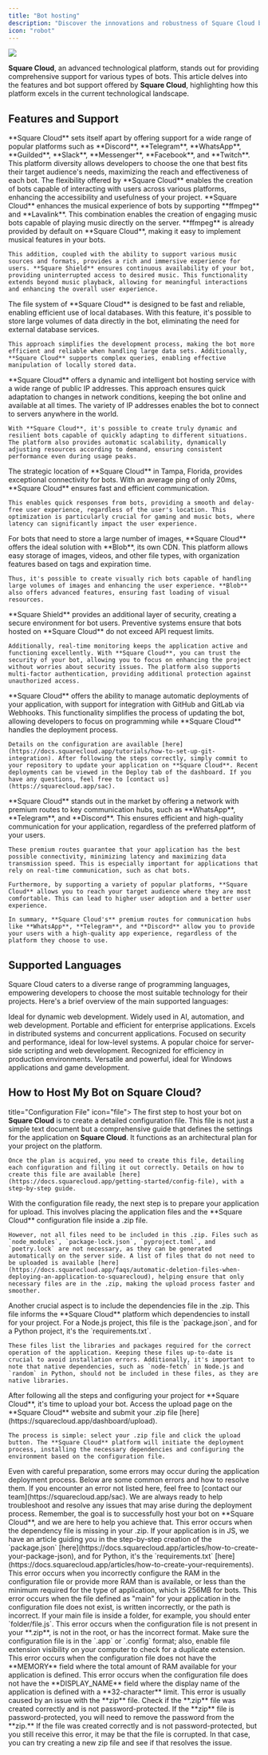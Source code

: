 ```yaml
---
title: "Bot hosting"
description: "Discover the innovations and robustness of Square Cloud by exploring the bot hosting features and support provided by the platform."
icon: "robot"
---
```


<img src="/images/services/bots.png" />

**Square Cloud**, an advanced technological platform, stands out for providing comprehensive support for various types of bots. This article delves into the features and bot support offered by **Square Cloud**, highlighting how this platform excels in the current technological landscape.

## Features and Support

<CardGroup cols={1}>
  <Card title="Any Platform Support" icon="robot">
    **Square Cloud** sets itself apart by offering support for a wide range of popular platforms such as **Discord**, **Telegram**, **WhatsApp**, **Guilded**, **Slack**, **Messenger**, **Facebook**, and **Twitch**. This platform diversity allows developers to choose the one that best fits their target audience's needs, maximizing the reach and effectiveness of each bot. The flexibility offered by **Square Cloud** enables the creation of bots capable of interacting with users across various platforms, enhancing the accessibility and usefulness of your project.
  </Card>
  <Card title="Advanced Music Support" icon="music">
    **Square Cloud** enhances the musical experience of bots by supporting **ffmpeg** and **Lavalink**. This combination enables the creation of engaging music bots capable of playing music directly on the server. **ffmpeg** is already provided by default on **Square Cloud**, making it easy to implement musical features in your bots.

    This addition, coupled with the ability to support various music sources and formats, provides a rich and immersive experience for users. **Square Shield** ensures continuous availability of your bot, providing uninterrupted access to desired music. This functionality extends beyond music playback, allowing for meaningful interactions and enhancing the overall user experience.
  </Card>
  <Card title="Efficient Local Database" icon="database">
    The file system of **Square Cloud** is designed to be fast and reliable, enabling efficient use of local databases. With this feature, it's possible to store large volumes of data directly in the bot, eliminating the need for external database services.

    This approach simplifies the development process, making the bot more efficient and reliable when handling large data sets. Additionally, **Square Cloud** supports complex queries, enabling effective manipulation of locally stored data.
  </Card>
  <Card title="Dynamic Hosting" icon="rocket">
    **Square Cloud** offers a dynamic and intelligent bot hosting service with a wide range of public IP addresses. This approach ensures quick adaptation to changes in network conditions, keeping the bot online and available at all times. The variety of IP addresses enables the bot to connect to servers anywhere in the world.

    With **Square Cloud**, it's possible to create truly dynamic and resilient bots capable of quickly adapting to different situations. The platform also provides automatic scalability, dynamically adjusting resources according to demand, ensuring consistent performance even during usage peaks.
  </Card>
  <Card title="Optimized Bot Latency" icon="bolt">
    The strategic location of **Square Cloud** in Tampa, Florida, provides exceptional connectivity for bots. With an average ping of only 20ms, **Square Cloud** ensures fast and efficient communication.

    This enables quick responses from bots, providing a smooth and delay-free user experience, regardless of the user's location. This optimization is particularly crucial for gaming and music bots, where latency can significantly impact the user experience.
  </Card>
  <Card title="Efficient Image Storage" icon="cloud">
    For bots that need to store a large number of images, **Square Cloud** offers the ideal solution with **Blob**, its own CDN. This platform allows easy storage of images, videos, and other file types, with organization features based on tags and expiration time.

    Thus, it's possible to create visually rich bots capable of handling large volumes of images and enhancing the user experience. **Blob** also offers advanced features, ensuring fast loading of visual resources.
  </Card>
  <Card title="Advanced Security" icon="shield">
    **Square Shield** provides an additional layer of security, creating a secure environment for bot users. Preventive systems ensure that bots hosted on **Square Cloud** do not exceed API request limits.

    Additionally, real-time monitoring keeps the application active and functioning excellently. With **Square Cloud**, you can trust the security of your bot, allowing you to focus on enhancing the project without worries about security issues. The platform also supports multi-factor authentication, providing additional protection against unauthorized access.
  </Card>
  <Card title="Automatic Deployment via Git" icon="code">
    **Square Cloud** offers the ability to manage automatic deployments of your application, with support for integration with GitHub and GitLab via Webhooks. This functionality simplifies the process of updating the bot, allowing developers to focus on programming while **Square Cloud** handles the deployment process.

    Details on the configuration are available [here](https://docs.squarecloud.app/tutorials/how-to-set-up-git-integration). After following the steps correctly, simply commit to your repository to update your application on **Square Cloud**. Recent deployments can be viewed in the Deploy tab of the dashboard. If you have any questions, feel free to [contact us](https://squarecloud.app/sac).
  </Card>
  <Card title="Premium Routes" icon="star">
    **Square Cloud** stands out in the market by offering a network with premium routes to key communication hubs, such as **WhatsApp**, **Telegram**, and **Discord**. This ensures efficient and high-quality communication for your application, regardless of the preferred platform of your users.

    These premium routes guarantee that your application has the best possible connectivity, minimizing latency and maximizing data transmission speed. This is especially important for applications that rely on real-time communication, such as chat bots.

    Furthermore, by supporting a variety of popular platforms, **Square Cloud** allows you to reach your target audience where they are most comfortable. This can lead to higher user adoption and a better user experience.

    In summary, **Square Cloud's** premium routes for communication hubs like **WhatsApp**, **Telegram**, and **Discord** allow you to provide your users with a high-quality app experience, regardless of the platform they choose to use.
  </Card>
</CardGroup>

## Supported Languages

Square Cloud caters to a diverse range of programming languages, empowering developers to choose the most suitable technology for their projects. Here's a brief overview of the main supported languages:

<CardGroup cols={3}>
  <Card title="Node.js" icon="node-js" href="https://docs.squarecloud.app/articles/getting-started-with-nodejs">
    Ideal for dynamic web development.
  </Card>

  <Card title="Python" icon="python" href="https://docs.squarecloud.app/articles/getting-started-with-python">
    Widely used in AI, automation, and web development.
  </Card>

  <Card title="Java" icon="java" href="https://docs.squarecloud.app/articles/getting-started-with-java">
    Portable and efficient for enterprise applications.
  </Card>

  <Card title="Elixir" icon="droplet" href="https://docs.squarecloud.app/articles/getting-started-with-elixir">
    Excels in distributed systems and concurrent applications.
  </Card>

  <Card title="Rust" icon="rust" href="https://docs.squarecloud.app/articles/getting-started-with-rust">
    Focused on security and performance, ideal for low-level systems.
  </Card>

  <Card title="PHP" icon="php" href="https://docs.squarecloud.app/articles/getting-started-with-php">
    A popular choice for server-side scripting and web development.
  </Card>

  <Card title="Go" icon="golang" href="https://docs.squarecloud.app/articles/getting-started-with-go">
    Recognized for efficiency in production environments.
  </Card>

  <Card title="C#" icon="c" href="https://docs.squarecloud.app/articles/getting-started-with-csharp">
    Versatile and powerful, ideal for Windows applications and game development.
  </Card>
</CardGroup>

## How to Host My Bot on Square Cloud?
<Steps>
  <Step

 title="Configuration File" icon="file">
    The first step to host your bot on **Square Cloud** is to create a detailed configuration file. This file is not just a simple text document but a comprehensive guide that defines the settings for the application on **Square Cloud**. It functions as an architectural plan for your project on the platform.

    Once the plan is acquired, you need to create this file, detailing each configuration and filling it out correctly. Details on how to create this file are available [here](https://docs.squarecloud.app/getting-started/config-file), with a step-by-step guide.
  </Step>
  <Step title="ZIP File Creation" icon="file-zip">
    With the configuration file ready, the next step is to prepare your application for upload. This involves placing the application files and the **Square Cloud** configuration file inside a .zip file.

    However, not all files need to be included in this .zip. Files such as `node_modules`, `package-lock.json`, `pyproject.toml`, and `poetry.lock` are not necessary, as they can be generated automatically on the server side. A list of files that do not need to be uploaded is available [here](https://docs.squarecloud.app/faqs/automatic-deletion-files-when-deploying-an-application-to-squarecloud), helping ensure that only necessary files are in the .zip, making the upload process faster and smoother.
  </Step>
  <Step title="Dependencies File" icon="box">
    Another crucial aspect is to include the dependencies file in the .zip. This file informs the **Square Cloud** platform which dependencies to install for your project. For a Node.js project, this file is the `package.json`, and for a Python project, it's the `requirements.txt`.

    These files list the libraries and packages required for the correct operation of the application. Keeping these files up-to-date is crucial to avoid installation errors. Additionally, it's important to note that native dependencies, such as `node-fetch` in Node.js and `random` in Python, should not be included in these files, as they are native libraries.
  </Step>
  <Step title="Bot Upload" icon="arrow-up">
    After following all the steps and configuring your project for **Square Cloud**, it's time to upload your bot. Access the upload page on the **Square Cloud** website and submit your .zip file [here](https://squarecloud.app/dashboard/upload).

    The process is simple: select your .zip file and click the upload button. The **Square Cloud** platform will initiate the deployment process, installing the necessary dependencies and configuring the environment based on the configuration file.
  </Step>
  <Step title="Common Errors During Application Deployment" icon="x">
    <Warning>Even with careful preparation, some errors may occur during the application deployment process. Below are some common errors and how to resolve them. If you encounter an error not listed here, feel free to [contact our team](https://squarecloud.app/sac). We are always ready to help troubleshoot and resolve any issues that may arise during the deployment process. Remember, the goal is to successfully host your bot on **Square Cloud**, and we are here to help you achieve that.</Warning>
<AccordionGroup>
  <Accordion title="INVALID_DEPENDENCY" icon="box">
    This error occurs when the dependency file is missing in your .zip. If your application is in JS, we have an article guiding you in the step-by-step creation of the `package.json` [here](https://docs.squarecloud.app/articles/how-to-create-your-package-json), and for Python, it's the `requirements.txt` [here](https://docs.squarecloud.app/articles/how-to-create-your-requirements).
  </Accordion>
  <Accordion title="FEW_MEMORY" icon="memory">
    This error occurs when you incorrectly configure the RAM in the configuration file or provide more RAM than is available, or less than the minimum required for the type of application, which is 256MB for bots.
  </Accordion>
  <Accordion title="INVALID_MAIN" icon="file-code">
    This error occurs when the file defined as "main" for your application in the configuration file does not exist, is written incorrectly, or the path is incorrect. If your main file is inside a folder, for example, you should enter `folder/file.js`.
  </Accordion>
  <Accordion title="MISSING_CONFIG" icon="file-signature">
    This error occurs when the configuration file is not present in your **.zip**, is not in the root, or has the incorrect format. Make sure the configuration file is in the `.app` or `.config` format; also, enable file extension visibility on your computer to check for a duplicate extension.
  </Accordion>
  <Accordion title="MISSING_MEMORY" icon="memory">
    This error occurs when the configuration file does not have the **MEMORY** field where the total amount of RAM available for your application is defined.
  </Accordion>
  <Accordion title="INVALID_DISPLAY_NAME" icon="file">
    This error occurs when the configuration file does not have the **DISPLAY_NAME** field where the display name of the application is defined with a **32-character** limit.
  </Accordion>
  <Accordion title="FAILED_UPLOAD" icon="x">
    This error is usually caused by an issue with the **zip** file. Check if the **.zip** file was created correctly and is not password-protected. If the **zip** file is password-protected, you will need to remove the password from the **zip.** If the file was created correctly and is not password-protected, but you still receive this error, it may be that the file is corrupted. In that case, you can try creating a new zip file and see if that resolves the issue.
  </Accordion>
</AccordionGroup>

  </Step>
</Steps>
